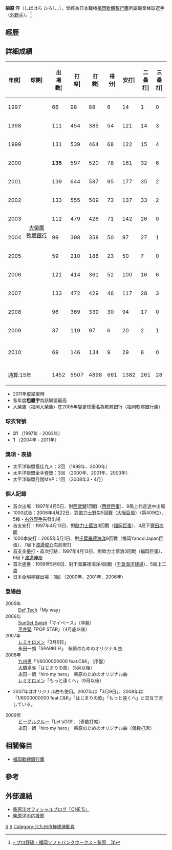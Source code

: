 {{Infobox NPB player|
bgcolor1=#ccc|
bgcolor2=#ccc|
textcolor1=#000|
textcolor2=#000|
name=柴原 洋|
image=HAWKS-No1-Hiroshi.Shibahara.JPG|
width=280|
birthdate= {{birth date and age|1974|5|23}}|
position=外野手|
team=退休球員|
number=1|
bats=左|
throws=左|
debutyear= 1997年4月5日|
debutteam=西武巨蛋|
statyear=2011年|
stat1label=出場數|
stat1value=1452|
stat2label=打擊率|
stat2value=.282|
stat3label=安打|
stat3value=1382|
stat4label=全壘打|
stat4value=54|
stat5label=打點|
stat5value=463|
stat6label=盜壘|
stat6value=85|
teams=<nowiki></nowiki>
* [[福岡縣立北九州高等學校|福岡縣立北九州高等學校]]
* [[九州共立大學|九州共立大學]]
* [[福岡軟體銀行鷹|福岡大榮鷹<br />福岡軟體銀行鷹]] (1997 - 2011)
}}

'''柴原 洋'''（しばはら ひろし，{{bd|1974年|5月23日|||}}），曾經為日本職棒[[福岡軟體銀行鷹|福岡軟體銀行鷹]]所屬職業棒球選手（[[外野手|外野手]]）。<ref> [http://baseball.yahoo.co.jp/npb/player/11588/Yahoo!スポーツ - プロ野球 - 福岡ソフトバンクホークス - 柴原　洋]{{Dead link|date=2018年7月 |bot=InternetArchiveBot |fix-attempted=no }}</ref> 
==經歷==
==詳細成績==
{| class="wikitable" style="text-align:right; font-size:small"
|-bgcolor="#efefef"
!年度|!!球團|!!出<br>場<br>數|!!打<br>席|!!打<br>數|!!得分|!!安打|!!二<br>壘<br>打|!!三<br>壘<br>打|!!全<br>壘<br>打|!!壘<br>打<br>數|!!打點|!!盜壘|!!盜<br>壘<br>刺|!!觸擊|!!犧<br>牲<br>打|!!保送|!!敬遠|!!觸身|!!三振|!!雙殺|!!打<br>擊<br>率|!!上<br>壘<br>率|!!長<br>打<br>率|!!OPS
|-
|style="text-align: center;"|1997
|rowspan="14" style="text-align: center; white-space: nowrap;"|[[福岡軟體銀行鷹|大榮鷹<br />軟體銀行]]
|66||98||88||6||14||1||0||1||18||2||0||1||5||0||5||1||0||28||1||.159||.204||.205||.409
|-
|style="text-align: center;"|1998
|111||454||385||54||121||14||3||2||147||35||18||7||14||5||47||1||3||88||3||.314||.389||.382||.770
|-
|style="text-align: center;"|1999
|131||539||464||68||122||15||4||5||160||26||22||11||15||0||58||1||2||86||3||.263||.347||.345||.692
|-
|style="text-align: center;"|2000
|'''135'''||597||520||78||161||32||6||7||226||52||10||9||13||2||58||0||4||91||6||.310||.382||.435||.816
|-
|style="text-align: center;"|2001
|139||644||587||95||177||35||2||7||237||49||8||7||6||4||46||1||1||102||4||.302||.351||.404||.755
|-
|style="text-align: center;"|2002
|133||555||509||73||137||33||2||4||186||43||5||5||21||6||17||0||2||101||6||.269||.292||.365||.658
|-
|style="text-align: center;"|2003
|112||479||426||71||142||26||0||4||180||53||11||2||7||6||38||2||2||60||9||.333||.386||.423||.808
|-
|style="text-align: center;"|2004
|99||398||358||50||97||27||1||7||147||39||1||2||6||7||22||0||5||47||8||.271||.316||.411||.727
|-
|style="text-align: center;"|2005
|59||210||188||23||50||7||0||1||60||15||0||1||3||1||15||0||3||29||1||.266||.329||.319||.648
|-
|style="text-align: center;"|2006
|121||414||361||52||100||16||6||3||137||48||6||3||3||5||38||2||7||67||9||.277||.353||.380||.732
|-
|style="text-align: center;"|2007
|133||472||429||46||117||28||3||6||169||40||1||3||10||3||27||5||3||75||5||.273||.318||.394||.712
|-
|style="text-align: center;"|2008
|96||369||339||30||94||17||0||3||120||34||2||1||3||1||22||0||4||55||4||.277||.328||.354||.682
|-
|style="text-align: center;"|2009
|37||119||97||6||20||2||1||0||24||7||0||0||3||0||17||2||2||24||3||.206||.247||.336||.584
|-
|style="text-align: center;"|2010
|69||146||134||9||29||8||0||4||49||20||1||0||4||0||8||0||0||22||6||.216||.261||.366||.626
-
|style="text-align: center;"|2011
|11||13||13||0||1||0||0||0||1||0||0||0||0||0||0||0||0||5||0||.077||.077||.077||.154
|-
!colspan="2"|通算:15年
|1452||5507||4898||661||1382||261||28||54||1861||463||85||52||113||40||418||15||38||880||68||.282||.341||.380||.721
|}
* 2011年度結束時
* 各年度'''粗體字'''為該聯盟最高
* 大榮鷹（福岡大榮鷹）在2005年變更球團名為軟體銀行（福岡軟體銀行鷹）

=== 球衣背號 ===
* '''31''' （1997年 - 2003年）
* '''1''' （2004年 - 2011年）

=== 獎項・表揚 ===
* 太平洋聯盟最佳九人：2回 （1998年、2000年）
* 太平洋聯盟金手套獎：3回 （2000年、2001年、2003年）
* 太平洋聯盟月間MVP：1回 （2008年3・4月）

=== 個人記錄 ===
* 首次出場：1997年4月5日、對[[埼玉西武獅|西武獅]]1回戰（[[西武巨蛋|西武巨蛋]]）、9局上代走途中出場
* 1000試合：2006年4月22日、對[[歐力士野牛|歐力士野牛]]5回戰（[[大阪巨蛋|大阪巨蛋]]）（第409位）、5棒・[[右外野手|右外野手]]先發出場
* 首支安打：1997年4月13日、對[[歐力士野牛|歐力士藍浪]]3回戰（[[福岡巨蛋|福岡巨蛋]]）、4局下[[豐田次郎|豐田次郎]]
* 1000本安打：2005年5月1日、對[[千葉羅德海洋|千葉羅德海洋]]9回戰（福岡Yahoo!Japan巨蛋）、7局下[[渡邊俊介|渡邊俊介]]右前安打
* 首支全壘打・首次打點：1997年4月13日、對歐力士藍浪3回戰（福岡巨蛋）、6局下[[渡邊伸彦|渡邊伸彦]]
* 首次盗壘：1998年5月6日、對千葉羅德海洋4回戰（[[千葉海洋球場|千葉海洋球場]]）、5局上二盗
* 日本全明星賽出場：3回 （2000年、2001年、2006年）

=== 登場曲 ===
; 2005年
: [[Def_Tech|Def Tech]]「My way」
; 2006年
: [[SunSet_Swish|SunSet Swish]]「マイペース」（序盤）
: [[平井堅|平井堅]]「POP STAR」（4月底以後）
; 2007年
:[[レミオロメン|レミオロメン]]「3月9日」
: 永田一朗「SPARKLE!」　柴原のためのオリジナル曲
; 2008年
: [[九州男|九州男]]「1/6000000000 feat.C&K」（序盤）
: [[大橋卓弥|大橋卓弥]]「はじまりの歌」（5月以後）
: 永田一朗「hiro my hero」　柴原のためのオリジナル曲
: [[レミオロメン|レミオロメン]]「もっと遠くへ」（9月以後）
* 2007年はオリジナル曲も使用。2007年は「3月9日」、2008年は「1/6000000000 feat.C&K」「はじまりの歌」「もっと遠くへ」と交互で流している。
; 2009年
: [[ビーグルクルー|ビーグルクルー]]「Let'sGO!!」（奇数打席）
: 永田一朗「hiro my hero」　柴原のためのオリジナル曲（偶数打席）

==相關條目==
*[[福岡軟體銀行鷹|福岡軟體銀行鷹]]

==參考==
<div class="references-small">
<references />
</div>

==外部連結==
* [http://blog.lirionet.jp/shibahara/ 柴原洋オフィシャルブログ「ONE'S」] {{Wayback|url=http://blog.lirionet.jp/shibahara/ |date=20201124123131 }}
*[http://homepage3.nifty.com/ooedopirates/puroyakyuuouenka/new/pl/H/1shibahara.htm 柴原洋の応援歌] {{Wayback|url=http://homepage3.nifty.com/ooedopirates/puroyakyuuouenka/new/pl/H/1shibahara.htm |date=20090204203951 }}

{{福岡軟體銀行鷹球團2011名單}}
{{日本太平洋聯盟最佳九人外野手}}


[[Category:日本棒球選手|S]]
[[Category:福岡軟銀鷹隊球員|S]]
[[Category:北九州市棒球運動員|Category:北九州市棒球運動員]]